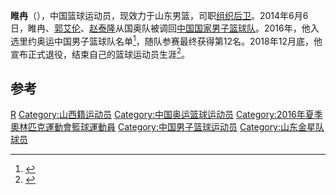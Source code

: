 {{NoteTA|G1=Sports}}
{{Infobox basketball biography
| name            = 睢冉
| photo           = 
| caption         = 
| position        = [[控球后卫|控球后卫]] / [[得分后卫|得分后卫]]
| height_ft       = 6
| height_in       = 4
| weight_lb       = 
| number          = 5
| team            = 山东西王金星篮球俱乐部
| league          = [[中国男子篮球职业联赛|中国男子篮球职业联赛]]
| nationality     = {{PRC}}
| birth_date      = {{Birth date and age|1992|6|25}}
| birth_place     = {{CHN}}[[山西省|山西省]][[太原市|太原市]]<ref>{{cite web|url=http://cbachina.sports.sohu.com/20110613/n309978526.shtml|title=CBA山西悍将回乡打球三大利 无奈背山东队合同|publisher=搜狐体育|date=2011-06-13|accessdate=2018-12-31|archive-date=2018-12-31|archive-url=https://web.archive.org/web/20181231143639/http://cbachina.sports.sohu.com/20110613/n309978526.shtml|dead-url=no}}</ref>
| draft_year      = 2012
| career_start    = 2008
| career_end      = 2018
| years1          = 2008–2018
| team1           = [[山东西王金星篮球俱乐部|山东西王金星篮球俱乐部]]
}}
'''睢冉'''（{{bd|1992年|6月25日||}}），中国篮球运动员，现效力于山东男篮，司职[[组织后卫|组织后卫]]。2014年6月6日，睢冉、[[郭艾伦|郭艾伦]]、[[赵泰隆|赵泰隆]]从国奥队被调回[[中国国家男子篮球队|中国国家男子篮球队]]。2016年，他入选里约奥运中国男子篮球队名单<ref>{{cite web|url=http://cbachina.sports.sohu.com/20160718/n459878334.shtml|title=2016里约奥运中国篮球大名单 易建联领中国男篮|publisher=搜狐体育|date=2016-07-18|accessdate=2018-12-31|archive-date=2019-08-09|archive-url=https://web.archive.org/web/20190809044543/http://cbachina.sports.sohu.com/20160718/n459878334.shtml|dead-url=no}}</ref>，随队参赛最终获得第12名。2018年12月底，他宣布正式退役，结束自己的篮球运动员生涯<ref>{{cite web|url=https://news.china.com/socialgd/10000169/20181231/34850226_1.html|title=前山东队长睢冉宣布正式退役 身体原因告别篮球赛场|publisher=中华网|date=2018-12-31|accessdate=2018-12-31|archive-date=2018-12-31|archive-url=https://web.archive.org/web/20181231092554/https://news.china.com/socialgd/10000169/20181231/34850226_1.html|dead-url=no}}</ref>。

== 参考 ==
{{reflist}}

{{山东高速金星现时球员名单}}
{{2016年奥运会男子篮球中国参赛名单}}

{{DEFAULTSORT:S}}
[[Category:睢姓|R]]
[[Category:山西籍运动员|Category:山西籍运动员]]
[[Category:中国奥运篮球运动员|Category:中国奥运篮球运动员]]
[[Category:2016年夏季奧林匹克運動會籃球運動員|Category:2016年夏季奧林匹克運動會籃球運動員]]
[[Category:中国男子篮球运动员|Category:中国男子篮球运动员]]
[[Category:山东金星队球员|Category:山东金星队球员]]